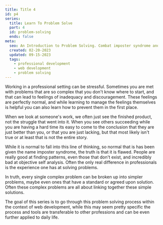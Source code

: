 ---
title: Title 4
id: p4
series:
  title: Learn To Problem Solve
  part: 4
  id: problem-solving
  ends: false
meta:
  seo: An Introduction to Problem Solving. Combat imposter syndrome and learn how to approach problems llike a seasoned expert.
  created: 02-20-2023
  updated: 09-15-2023
  tags:
    - professional development
    - web development
    - problem solving
---

Working in a professional setting can be stressful. Sometimes you are met with problems that are so complex that you don't know where to start, and that can lead to feelings of inadequacy and discouragement. These feelings are perfectly normal, and while learning to manage the feelings themselves is helpful you can also learn how to prevent them in the first place.

When we look at someone's work, we often just see the finished product, not the struggle that went into it. When you see others succeeding while you are having a hard time its easy to come to the conclusion that they are just better than you, or that you are just lacking, but that most likely isn't true or at least that is not the entire story.

While it is normal to fall into this line of thinking, so normal that is has been given the name imposter syndrome, the truth is that it is flawed. People are really good at finding patterns, even those that don't exist, and incredibly bad at objective self analysis. Often the only real difference in professionals is the experience one has at solving problems.

In truth, every single complex problem can be broken up into simpler problems, maybe even ones that have a standard or agreed upon solution. Often these complex problems are all about linking together these simple solutions.

The goal of this series is to go through this problem solving process within the context of web development, while this may seem pretty specific the process and tools are transferable to other professions and can be even further applied to daily life.
